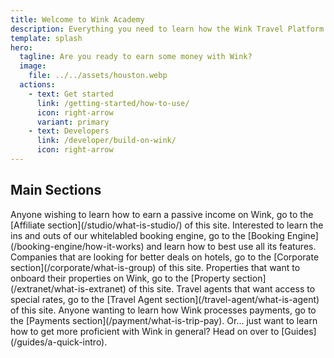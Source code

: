 ```yaml
---
title: Welcome to Wink Academy
description: Everything you need to learn how the Wink Travel Platform works and how to become a master at creating and selling travel inventory online.
template: splash
hero:
  tagline: Are you ready to earn some money with Wink?
  image:
    file: ../../assets/houston.webp
  actions:
    - text: Get started
      link: /getting-started/how-to-use/
      icon: right-arrow
      variant: primary
    - text: Developers
      link: /developer/build-on-wink/
      icon: right-arrow
---
```



## Main Sections

<CardGrid stagger>
	<Card title="Affiliates" icon="seti:info">
		Anyone wishing to learn how to earn a passive income on Wink, go to the [Affiliate section](/studio/what-is-studio/) of this site.
	</Card>
	<Card title="Booking Engine" icon="seti:info">
		Interested to learn the ins and outs of our whitelabled booking engine, go to the [Booking Engine](/booking-engine/how-it-works) and learn how to best use all its features.
	</Card>
	<Card title="Corporations" icon="seti:info">
		Companies that are looking for better deals on hotels, go to the [Corporate section](/corporate/what-is-group) of this site.
	</Card>
	<Card title="Properties" icon="seti:info">
		Properties that want to onboard their properties on Wink, go to the [Property section](/extranet/what-is-extranet) of this site.
	</Card>
	<Card title="Travel agents" icon="seti:info">
		Travel agents that want access to special rates, go to the [Travel Agent section](/travel-agent/what-is-agent) of this site.
	</Card>
	<Card title="Payments" icon="seti:info">
		Anyone wanting to learn how Wink processes payments, go to the [Payments section](/payment/what-is-trip-pay).
	</Card>
	<Card title="Guides" icon="seti:info">
		Or... just want to learn how to get more proficient with Wink in general? Head on over to [Guides](/guides/a-quick-intro).
	</Card>
</CardGrid>
